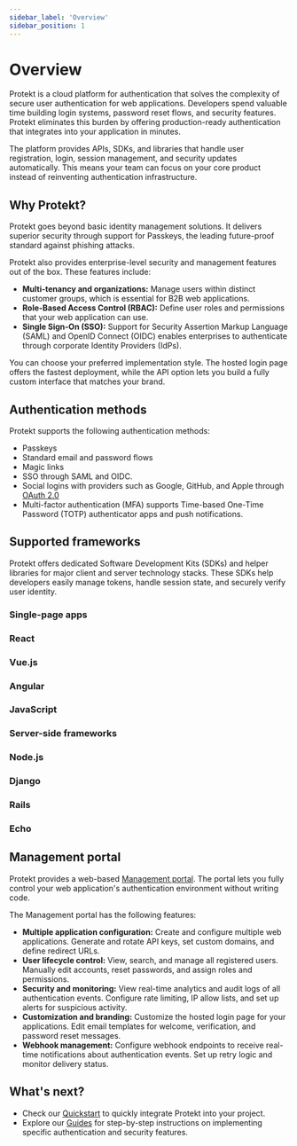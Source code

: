 ```yaml
---
sidebar_label: 'Overview'
sidebar_position: 1
---
```


# Overview

Protekt is a cloud platform for authentication that solves the complexity of secure user authentication for web applications. Developers spend valuable time building login systems, password reset flows, and security features. Protekt eliminates this burden by offering production-ready authentication that integrates into your application in minutes.

The platform provides APIs, SDKs, and libraries that handle user registration, login, session management, and security updates automatically. This means your team can focus on your core product instead of reinventing authentication infrastructure.

## Why Protekt?

Protekt goes beyond basic identity management solutions. It delivers superior security through support for Passkeys, the leading future-proof standard against phishing attacks.

Protekt also provides enterprise-level security and management features out of the box. These features include:

* **Multi-tenancy and organizations:** Manage users within distinct customer groups, which is essential for B2B web applications.
* **Role-Based Access Control (RBAC):** Define user roles and permissions that your web application can use.
* **Single Sign-On (SSO):** Support for Security Assertion Markup Language (SAML) and OpenID Connect (OIDC) enables enterprises to authenticate through corporate Identity Providers (IdPs).

You can choose your preferred implementation style. The hosted login page offers the fastest deployment, while the API option lets you build a fully custom interface that matches your brand.

## Authentication methods

Protekt supports the following authentication methods:

* Passkeys
* Standard email and password flows
* Magic links
* SSO through SAML and OIDC.
* Social logins with providers such as Google, GitHub, and Apple through [OAuth 2.0](https://oauth.net/2/) 
* Multi-factor authentication (MFA) supports Time-based One-Time Password (TOTP) authenticator apps and push notifications.

## Supported frameworks

Protekt offers dedicated Software Development Kits (SDKs) and helper libraries for major client and server technology stacks. These SDKs help developers easily manage tokens, handle session state, and securely verify user identity.

### Single-page apps

<CardContainer cols={4} gap="sm">
  <Card shadow='tl' href='/docs/getting-started/Quickstart/Single-page app/react'>
      <CardHeader>
        <h3>React</h3>
      </CardHeader>
      <CardBody image='/img/react-logo-dark.svg' imageAlt='React logo' />
  </Card>
  <Card shadow='tl' href='/docs/getting-started/Quickstart/Single-page app/react'>
      <CardHeader>
        <h3>Vue.js</h3>
      </CardHeader>
      <CardBody image='/img/vue-logo-dark.svg' imageAlt='Vue.js logo' />
  </Card>
  <Card shadow='tl' href='/docs/getting-started/Quickstart/Single-page app/react'>
    <CardHeader>
      <h3>Angular</h3>
    </CardHeader>
    <CardBody image='/img/angular-logo.png
    ' imageAlt='Angular logo' href='/docs/getting-started/Quickstart/Single-page app/react'/>
  </Card>
  <Card shadow='tl' href='/docs/getting-started/Quickstart/Single-page app/react'>
    <CardHeader>
      <h3>JavaScript</h3>
    </CardHeader>
    <CardBody image='/img/javascript-logo.svg' imageAlt='javascript logo' />
  </Card>
</CardContainer>

### Server-side frameworks

<CardContainer cols={4} gap="md">
  <Card shadow='tl' href='/docs/getting-started/Quickstart/server-side-frameworks/nodejs'>
      <CardHeader>
        <h3>Node.js</h3>
      </CardHeader>
      <CardBody image='/img/node-logo.png' imageAlt='Node.js logo' />
  </Card>
  <Card shadow='tl' href='/docs/getting-started/Quickstart/server-side-frameworks/django'>
      <CardHeader>
        <h3>Django</h3>
      </CardHeader>
      <CardBody image='/img/django.svg' imageAlt='Django logo' />
  </Card>
  <Card shadow='tl' href='/docs/getting-started/Quickstart/server-side-frameworks/ruby-on-rails'>
      <CardHeader>
        <h3>Rails</h3>
      </CardHeader>
      <CardBody image='/img/ruby-on-rails-logo.svg' imageAlt='Ruby on Rails logo' />
  </Card>
  <Card shadow='tl' href='/docs/getting-started/Quickstart/server-side-frameworks/echo'>
      <CardHeader>
        <h3>Echo</h3>
      </CardHeader>
      <CardBody image='/img/echo-logo-dark.svg' imageAlt='Echo logo' />
  </Card>
</CardContainer>

## Management portal

Protekt provides a web-based [Management portal](../concepts/management-portal.md). The portal lets you fully control your web application's authentication environment without writing code.

The Management portal has the following features:

* **Multiple application configuration:** Create and configure multiple web applications. Generate and rotate API keys, set custom domains, and define redirect URLs.
* **User lifecycle control:** View, search, and manage all registered users. Manually edit accounts, reset passwords, and assign roles and permissions.
* **Security and monitoring:** View real-time analytics and audit logs of all authentication events. Configure rate limiting, IP allow lists, and set up alerts for suspicious activity.
* **Customization and branding:** Customize the hosted login page for your applications. Edit email templates for welcome, verification, and password reset messages.
* **Webhook management:** Configure webhook endpoints to receive real-time notifications about authentication events. Set up retry logic and monitor delivery status.

## What's next?

* Check our [Quickstart](/docs/category/quickstart) to quickly integrate Protekt into your project.  
* Explore our [Guides](/docs/category/guides/) for step-by-step instructions on implementing specific authentication and security features.
